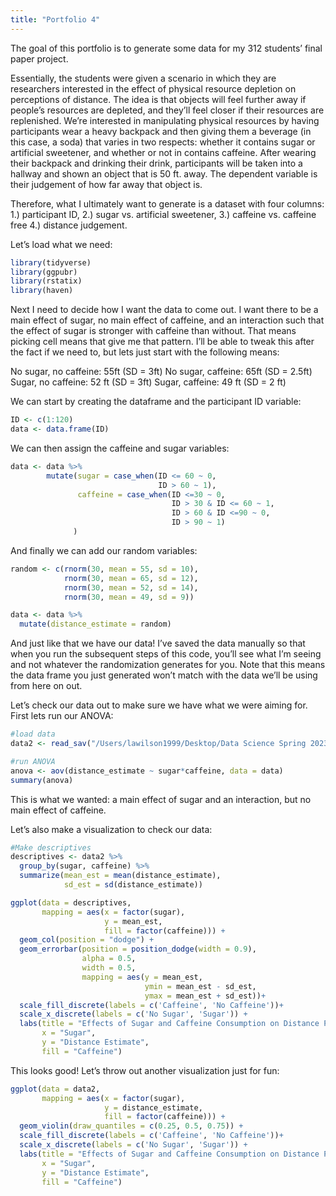 ```yaml
---
title: "Portfolio 4"
---
```


The goal of this portfolio is to generate some data for my 312 students' final paper project.

Essentially, the students were given a scenario in which they are researchers interested in the effect of physical resource depletion on perceptions of distance. The idea is that objects will feel further away if people's resources are depleted, and they'll feel closer if their resources are replenished. We're interested in manipulating physical resources by having participants wear a heavy backpack and then giving them a beverage (in this case, a soda) that varies in two respects: whether it contains sugar or artificial sweetener, and whether or not in contains caffeine.  After wearing their backpack and drinking their drink, participants will be taken into a hallway and shown an object that is 50 ft. away. The dependent variable is their judgement of how far away that object is.

Therefore, what I ultimately want to generate is a dataset with four columns: 1.) participant ID, 2.) sugar vs. artificial sweetener, 3.) caffeine vs. caffeine free 4.) distance judgement.

Let's load what we need:

```r
library(tidyverse)
library(ggpubr)
library(rstatix)
library(haven)
```

Next I need to decide how I want the data to come out. I want there to be a main effect of sugar, no main effect of caffeine, and an interaction such that the effect of sugar is stronger with caffeine than without. That means picking cell means that give me that pattern. I'll be able to tweak this after the fact if we need to, but lets just start with the following means:

No sugar, no caffeine: 55ft (SD = 3ft)
No sugar, caffeine: 65ft (SD = 2.5ft)
Sugar, no caffeine: 52 ft (SD = 3ft)
Sugar, caffeine: 49 ft (SD = 2 ft)

We can start by creating the dataframe and the participant ID variable:

```r
ID <- c(1:120)
data <- data.frame(ID)
```

We can then assign the caffeine and sugar variables:

```r
data <- data %>%
        mutate(sugar = case_when(ID <= 60 ~ 0,
                                 ID > 60 ~ 1),
               caffeine = case_when(ID <=30 ~ 0,
                                    ID > 30 & ID <= 60 ~ 1,
                                    ID > 60 & ID <=90 ~ 0,
                                    ID > 90 ~ 1)
              )
```

And finally we can add our random variables:

```r
random <- c(rnorm(30, mean = 55, sd = 10),
            rnorm(30, mean = 65, sd = 12),
            rnorm(30, mean = 52, sd = 14),
            rnorm(30, mean = 49, sd = 9))

data <- data %>%
  mutate(distance_estimate = random)
```


And just like that we have our data! I've saved the data manually so that when you run the subsequent steps of this code, you'll see what I'm seeing and not whatever the randomization generates for you. Note that this means the data frame you just generated won't match with the data we'll be using from here on out.

Let's check our data out to make sure we have what we were aiming for. First lets run our ANOVA:

```r
#load data
data2 <- read_sav("/Users/lawilson1999/Desktop/Data Science Spring 2023/Portfolio/p04/backpack_data_sectionB.sav")

#run ANOVA
anova <- aov(distance_estimate ~ sugar*caffeine, data = data)
summary(anova)
```

This is what we wanted: a main effect of sugar and an interaction, but no main effect of caffeine.

Let's also make a visualization to check our data:

```r
#Make descriptives
descriptives <- data2 %>%
  group_by(sugar, caffeine) %>%
  summarize(mean_est = mean(distance_estimate),
            sd_est = sd(distance_estimate))

ggplot(data = descriptives,
       mapping = aes(x = factor(sugar),
                     y = mean_est,
                     fill = factor(caffeine))) + 
  geom_col(position = "dodge") + 
  geom_errorbar(position = position_dodge(width = 0.9),
                alpha = 0.5,
                width = 0.5,
                mapping = aes(y = mean_est,
                              ymin = mean_est - sd_est,
                              ymax = mean_est + sd_est))+
  scale_fill_discrete(labels = c('Caffeine', 'No Caffeine'))+
  scale_x_discrete(labels = c('No Sugar', 'Sugar')) + 
  labs(title = "Effects of Sugar and Caffeine Consumption on Distance Perception",
       x = "Sugar",
       y = "Distance Estimate",
       fill = "Caffeine")
```

This looks good! Let's throw out another visualization just for fun:

```r
ggplot(data = data2,
       mapping = aes(x = factor(sugar),
                     y = distance_estimate,
                     fill = factor(caffeine))) + 
  geom_violin(draw_quantiles = c(0.25, 0.5, 0.75)) +
  scale_fill_discrete(labels = c('Caffeine', 'No Caffeine'))+
  scale_x_discrete(labels = c('No Sugar', 'Sugar')) + 
  labs(title = "Effects of Sugar and Caffeine Consumption on Distance Perception",
       x = "Sugar",
       y = "Distance Estimate",
       fill = "Caffeine")
```
